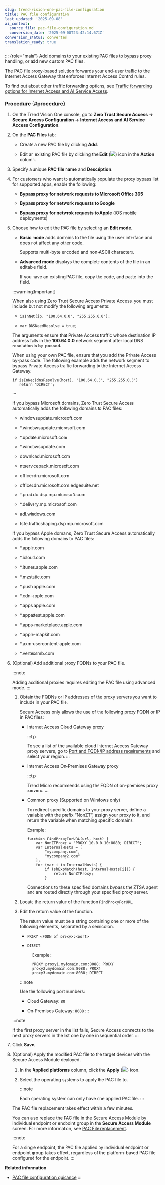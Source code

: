 ```yaml
---
slug: trend-vision-one-pac-file-configuration
title: PAC file configuration
last_updated: '2025-09-08'
ai_context:
  source_file: pac-file-configuration.md
  conversion_date: '2025-09-08T23:42:14.673Z'
conversion_status: converted
translation_ready: true
---
```


::: {role="main"}
Add domains to your existing PAC files to bypass proxy handling, or add new custom PAC files.

The PAC file proxy-based solution forwards your end-user traffic to the Internet Access Gateway that enforces Internet Access Control rules.

To find out about other traffic forwarding options, see [Traffic forwarding options for Internet Access and AI Service Access](traffic-forwarding-internet-access.mdx).

### Procedure {#procedure}

1.  On the Trend Vision One console, go to **Zero Trust Secure Access → Secure Access Configuration → Internet Access and AI Service Access Configuration**.

2.  On the **PAC Files** tab:

    - Create a new PAC file by clicking **Add**.

    - Edit an existing PAC file by clicking the **Edit** (![](/images/edit_icon=GUID-1F1D1164-5310-4D6D-ACD0-6049C86960AF.webp)) icon in the **Action** column.

3.  Specify a unique **PAC file name** and **Description**.

4.  For customers who want to automatically populate the proxy bypass list for supported apps, enable the following:

    - **Bypass proxy for network requests to Microsoft Office 365**

    - **Bypass proxy for network requests to Google**

    - **Bypass proxy for netwrok requests to Apple** (iOS mobile deployments)

5.  Choose how to edit the PAC file by selecting an **Edit mode**.

    - **Basic mode** adds domains to the file using the user interface and does not affect any other code.

      Supports multi-byte encoded and non-ASCII characters.

    - **Advanced mode** displays the complete contents of the file in an editable field.

      If you have an existing PAC file, copy the code, and paste into the field.

    :::warning[Important]

    When also using Zero Trust Secure Access Private Access, you must include but not modify the following arguments:

    - `isInNet(ip, "100.64.0.0", "255.255.0.0");`

    - `var DNSNeedResolve = true;`

    The arguments ensure that Private Access traffic whose destination IP address falls in the **100.64.0.0** network segment after local DNS resolution is by-passed.

    When using your own PAC file, ensure that you add the Private Access by-pass code. The following example adds the network segment to bypass Private Access traffic forwarding to the Internet Access Gateway.

    ``` codeblock
    if isInNet(dnsResolve(host), "100.64.0.0", "255.255.0.0")
       return 'DIRECT';
    ```
    :::

    If you bypass Microsoft domains, Zero Trust Secure Access automatically adds the following domains to PAC files:

    - windowsupdate.microsoft.com

    - \*.windowsupdate.microsoft.com

    - \*.update.microsoft.com

    - \*.windowsupdate.com

    - download.microsoft.com

    - ntservicepack.microsoft.com

    - officecdn.microsoft.com

    - officecdn.microsoft.com.edgesuite.net

    - \*.prod.do.dsp.mp.microsoft.com

    - \*.delivery.mp.microsoft.com

    - adl.windows.com

    - tsfe.trafficshaping.dsp.mp.microsoft.com

    If you bypass Apple domains, Zero Trust Secure Access automatically adds the following domains to PAC files:

    - \*.apple.com

    - \*.icloud.com

    - \*.itunes.apple.com

    - \*.mzstatic.com

    - \*.push.apple.com

    - \*.cdn-apple.com

    - \*.apps.apple.com

    - \*.appattest.apple.com

    - \*.apps-marketplace.apple.com

    - \*.apple-mapkit.com

    - \*.axm-usercontent-apple.com

    - \*.vertexsmb.com

6.  (Optional) Add additional proxy FQDNs to your PAC file.

    :::note

    Adding additional proxies requires editing the PAC file using advanced mode.
    :::

    1.  Obtain the FQDNs or IP addresses of the proxy servers you want to include in your PAC file.

        Secure Access only allows the use of the following proxy FQDN or IP in PAC files:

        - Internet Access Cloud Gateway proxy

          :::tip

          To see a list of the available cloud Internet Access Gateway proxy servers, go to [Port and FQDN/IP address requirements](port-fqdn-ip-address-requirements.mdx) and select your region.
          :::

        - Internet Access On-Premises Gateway proxy

          :::tip

          Trend Micro recommends using the FQDN of on-premises proxy servers.
          :::

        - Common proxy (Supported on Windows only)

          To redirect specific domains to your proxy server, define a variable with the prefix “NonZT“, assign your proxy to it, and return the variable when matching specific domains.

          Example:

          ``` codeblock
          function FindProxyForURL(url, host) {
              var NonZTProxy = "PROXY 10.0.0.10:8080; DIRECT";
              var InternalHosts = [
                  "mycompany.com",
                  "mycompany2.com"
              ];
              for (var i in InternalHosts) {
                  if (shExpMatch(host, InternalHosts[i])) {
                      return NonZTProxy;
                  }
          ```

          Connections to these specified domains bypass the ZTSA agent and are routed directly through your specified proxy server.

    2.  Locate the return value of the function `FindProxyForURL`.

    3.  Edit the return value of the function.

        The return value must be a string containing one or more of the following elements, separated by a semicolon.

        - `PROXY <FQDN of proxy>:<port>`

        - `DIRECT`

        <figure>
        <p>Example:</p>
        <pre class="codeblock"><code>PROXY proxy1.mydomain.com:8088; PROXY proxy2.mydomain.com:8088; PROXY proxy3.mydomain.com:8088; DIRECT</code></pre>
        </figure>

        :::note

        Use the following port numbers:

        - Cloud Gateway: `80`

        - On-Premises Gateway: `8088`
        :::

    :::note

    If the first proxy server in the list fails, Secure Access connects to the next proxy servers in the list one by one in sequential order.
    :::

7.  Click **Save**.

8.  (Optional) Apply the modified PAC file to the target devices with the Secure Access Module deployed.

    1.  In the **Applied platforms** column, click the **Apply** (![](/images/apply_PAC_file=c95a7e15-901f-4293-aea0-a557e44d3145.webp)) icon.

    2.  Select the operating systems to apply the PAC file to.

        :::note

        Each operating system can only have one applied PAC file.
        :::

    The PAC file replacement takes effect within a few minutes.

    You can also replace the PAC file in the Secure Access Module by individual endpoint or endpoint group in the **Secure Access Module** screen. For more information, see [PAC File replacement](pac-file-replacement.mdx).

    :::note

    For a single endpoint, the PAC file applied by individual endpoint or endpoint group takes effect, regardless of the platform-based PAC file configured for the endpoint.
    :::

**Related information**

- [PAC file configuration guidance](pac-file-configuration-tips.mdx)
:::
